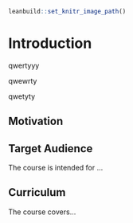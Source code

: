 
```r
leanbuild::set_knitr_image_path()
```

# Introduction

qwertyyy

qwewrty

qwetyty

## Motivation


## Target Audience  

The course is intended for ...

## Curriculum  

The course covers...

